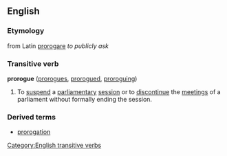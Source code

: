 ==English==

===Etymology===
from Latin [[prorogare]] ''to publicly ask''

===Transitive verb===
'''prorogue''' ([[prorogues]], [[prorogued]], [[proroguing]])

# To [[suspend]] a [[parliamentary]] [[session]] or to [[discontinue]] the [[meeting]]s of a parliament without formally ending the session.
===Derived terms===
*[[prorogation]]
[[Category:English transitive verbs]]